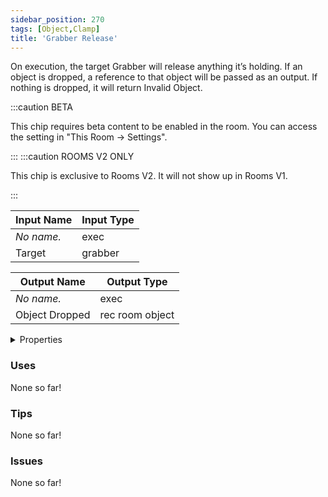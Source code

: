 ```yaml
---
sidebar_position: 270
tags: [Object,Clamp]
title: 'Grabber Release'
---
```


On execution, the target Grabber will release anything it’s holding. If an object is dropped, a reference to that object will be passed as an output. If nothing is dropped, it will return Invalid Object.

:::caution BETA

This chip requires beta content to be enabled in the room. You can access the setting in "This Room -> Settings".

:::
:::caution ROOMS V2 ONLY

This chip is exclusive to Rooms V2. It will not show up in Rooms V1.

:::


<DocusaurusSvg />

| Input Name | Input Type |
|-----------|-----------|
| *No name.* | exec |
| Target | grabber |

| Output Name | Output Type |
|-----------|-----------|
| *No name.* | exec |
| Object Dropped | rec room object |


<details>
  <summary>Properties</summary>
  <div>
    <div>
    <table>
      <thead>
        <tr>
          <th>Is beta required?</th>
          <th>Yes</th>
        </tr>
        <tr>
          <th>Is this chip a trolling risk?</th>
          <th>No</th>
        </tr>
        <tr>
          <th>Is this chip a role assignment risk?</th>
          <th>No</th>
        </tr>
        <tr>
          <th>Chip UUID</th>
          <th>051648c8-f13b-4e75-b5e0-33fc834485c6</th>
        </tr>
        <tr>
          <th>Room availability</th>
          <th>Rooms V2 only</th>
        </tr>
      </thead>
    </table>
    </div>
  </div>
</details>

### Uses

None so far!

### Tips

None so far!

### Issues

None so far!